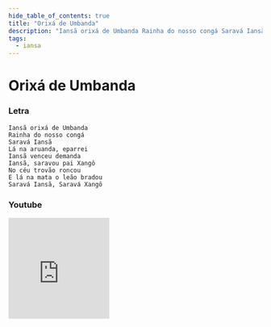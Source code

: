 ```yaml
---
hide_table_of_contents: true
title: "Orixá de Umbanda"
description: "Iansã orixá de Umbanda Rainha do nosso congá Saravá Iansã Lá na aruanda, eparrei Iansã venceu demanda Iansã, saravou pai Xangô No céu trovão roncou E lá na mata o leão bradou Saravá Iansã, Saravá Xangô"
tags:
  - iansa
---
```


# Orixá de Umbanda

### Letra

```text
Iansã orixá de Umbanda
Rainha do nosso congá
Saravá Iansã
Lá na aruanda, eparrei
Iansã venceu demanda
Iansã, saravou pai Xangô
No céu trovão roncou
E lá na mata o leão bradou
Saravá Iansã, Saravá Xangô
```

### Youtube

<iframe
  width="200"
  height="200"
  src="https://www.youtube.com/embed/ua2lYjuBb-o"
  title="YouTube video player"
  frameborder="0"
  allow="accelerometer; autoplay; clipboard-write; encrypted-media; gyroscope; picture-in-picture; web-share"
  referrerpolicy="strict-origin-when-cross-origin"
  allowfullscreen
></iframe>